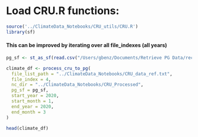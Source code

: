 
# Load CRU.R functions:
```r
source('../ClimateData_Notebooks/CRU_utils/CRU.R')
library(sf)

```

#### This can be improved by iterating over all file_indexes (all years)
```r

pg_sf <- st_as_sf(read.csv("/Users/gbenz/Documents/Retrieve PG Data/recent_onemonth_raw_pgm_withgeom.csv"), wkt = "geometry", crs = 4326)

climate_df <- process_cru_to_pg(
  file_list_path = "../ClimateData_Notebooks/CRU_data_ref.txt",
  file_index = 4,
  nc_dir = "../ClimateData_Notebooks/CRU_Processed",
  pg_sf = pg_sf,
  start_year = 2020,
  start_month = 1,
  end_year = 2020,
  end_month = 3
)


```

```r
head(climate_df)
```


